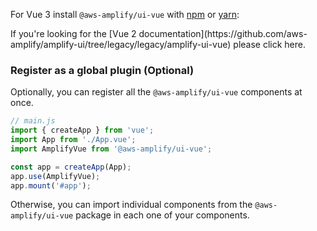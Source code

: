 
For Vue 3 install `@aws-amplify/ui-vue` with [npm](https://www.npmjs.com/) or [yarn](https://yarnpkg.com/):

<InstallScripts framework="vue" />

<Alert variation="info" heading="Vue 2">
  If you're looking for the [Vue 2
  documentation](https://github.com/aws-amplify/amplify-ui/tree/legacy/legacy/amplify-ui-vue)
  please click here.
</Alert>

### Register as a global plugin (Optional)

Optionally, you can register all the `@aws-amplify/ui-vue` components at once.

```js
// main.js
import { createApp } from 'vue';
import App from './App.vue';
import AmplifyVue from '@aws-amplify/ui-vue';

const app = createApp(App);
app.use(AmplifyVue);
app.mount('#app');
```

Otherwise, you can import individual components from the `@aws-amplify/ui-vue` package in each one of your components.

